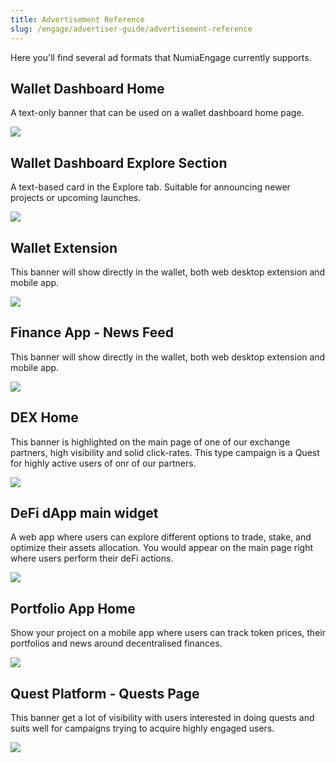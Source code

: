 ```yaml
---
title: Advertisement Reference
slug: /engage/advertiser-guide/advertisement-reference
---
```


Here you'll find several ad formats that NumiaEngage currently supports. 

## Wallet Dashboard Home
A text-only banner that can be used on a wallet dashboard home page.

<Image 
  src="/media/engage/wallet-dashboard-home-light.png" 
  srcDark="/media/engage/wallet-dashboard-home-dark.png" 
/>

## Wallet Dashboard Explore Section
A text-based card in the Explore tab. Suitable for announcing newer projects or upcoming launches.

<Image 
  src="/media/engage/wallet-dashboard-explore-section-light.png" 
  srcDark="/media/engage/wallet-dashboard-explore-section-dark.png" 
/>

## Wallet Extension
This banner will show directly in the wallet, both web desktop extension and mobile app.

<Image 
  src="/media/engage/wallet-extension-light.png" 
  srcDark="/media/engage/wallet-extension-dark.png"
  size="400px"
/>

## Finance App - News Feed
This banner will show directly in the wallet, both web desktop extension and mobile app.

<Image 
  src="/media/engage/finance-app-news-feed-light.png" 
  srcDark="/media/engage/finance-app-news-feed-dark.png"
  size="400px"
/>

## DEX Home
This banner is highlighted on the main page of one of our exchange partners, high visibility and solid click-rates. This type campaign is a Quest for highly active users of onr of our partners.

<Image 
  src="/media/engage/dex-home-light.png" 
  srcDark="/media/engage/dex-home-dark.png" 
/>

## DeFi dApp main widget
A web app where users can explore different options to trade, stake, and optimize their assets allocation. You would appear on the main page right where users perform their deFi actions.

<Image 
  src="/media/engage/defi-dapp-main-widget-light.png" 
  srcDark="/media/engage/defi-dapp-main-widget-dark.png" 
/>

## Portfolio App Home
Show your project on a mobile app where users can track token prices, their portfolios and news around decentralised finances.

<Image 
  src="/media/engage/portfolio-app-home-light.png" 
  srcDark="/media/engage/portfolio-app-home-dark.png" 
  size="400px"
/>

## Quest Platform - Quests Page
This banner get a lot of visibility with users interested in doing quests and suits well for campaigns trying to acquire highly engaged users.

<Image 
  src="/media/engage/quest-platform-quests-page-light.png" 
  srcDark="/media/engage/quest-platform-quests-page-dark.png" 
/>